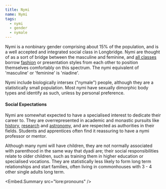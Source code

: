 ```yaml
---
title: Nymi
name: Nymi
tags:
  - nymi
  - gender
  - nymale
---
```

Nymi is a nonbinary gender comprising about 15% of the population, and is a
well accepted and integrated social class in Longbridge. Nymi are thought of as
a sort of bridge between the masculine and feminine, and [all classes](lore:gender)
borrow [fashion](lore:fashion) or presentation styles from each other to
position themselves comfortably on this spectrum. The nymi equivalent of
'masculine' or 'feminine' is 'niadine'.

Nymi include biologically intersex ("nymale") people, although they
are a statistically small population. Most nymi have sexually dimorphic body
types and identify as such, unless by personal preference.

#### Social Expectations

Nymi are somewhat expected to have a specialised interest to dedicate their
career to. They are overrepresented in academic and monastic pursuits like
[history](lore:history), [research](tag:academics) and [astronomy](lore:astronomy), 
and are respected as authorities in their fields. Students and apprentices
often find it reassuring to have a nymi professor or mentor.

Although many nymi will have children, they are not normally associated with
parenthood in the same way that dyadi are; their social responsibilities relate
to older children, such as training them in higher education or specialised
vocations. They are statistically less likely to form long term relationships
and start families, often living in commonhouses with 3 - 4 other single
adults long term.

<Embed.Summary src="lore:pronouns" />
